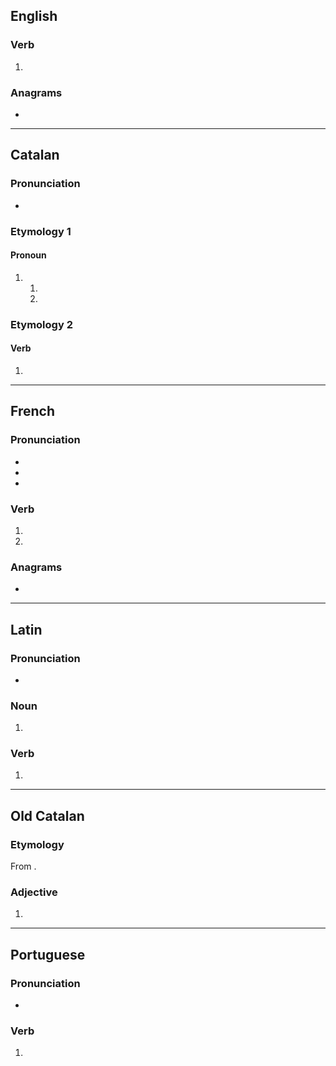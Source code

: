 {{also|Sues|sués|süs}}
==English==

===Verb===
{{head|en|verb form}}

# {{en-third-person singular of|sue}}

===Anagrams===
* {{anagrams|en|a=essu|ESUs|SEUs|uses}}

----

==Catalan==

===Pronunciation===
* {{ca-IPA}}

===Etymology 1===

====Pronoun====
{{head|ca|pronoun form}}

# {{lb|ca|archaic|Northern Catalan|Algherese}}
## {{feminine plural of|ca|seu}}
## {{feminine plural of|ca|sou}}

===Etymology 2===

====Verb====
{{head|ca|verb form}}

# {{ca-verb form of|p=2|n=sg|t=pres|m=ind|suar}}

----

==French==

===Pronunciation===
* {{fr-IPA|pos=v}}
* {{homophones|fr|su|sue|suent|sus|sut|sût}}
* {{rhymes|fr|y}}

===Verb===
{{head|fr|verb form}}

# {{inflection of|fr|suer||2|s|pres|ind//sub}}
# {{inflection of|fr|savoir||p|f|s|past|part}}

===Anagrams===
* {{anagrams|fr|a=essu|uses|usés}}

----

==Latin==

===Pronunciation===
* {{la-IPA|suēs}}

===Noun===
{{la-noun-form|suēs}}

# {{inflection of|la|sūs||nom//acc//voc|p}}

===Verb===
{{la-verb-form|suēs}}

# {{inflection of|la|suō||2|s|futr|actv|indc}}

----

==Old Catalan==

===Etymology===
From {{inh|roa-oca|la|suus|suās}}.

===Adjective===
{{head|roa-oca|adjective form}}

# {{adj form of|roa-oca|sou||f|p}}

----

==Portuguese==

===Pronunciation===
* {{hyph|pt|su|es}}

===Verb===
{{head|pt|verb form}}

# {{pt-verb-form-of|suar}}